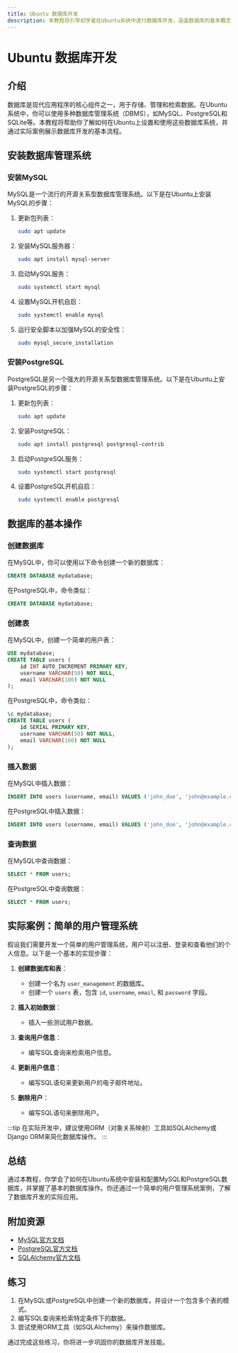 ```yaml
---
title: Ubuntu 数据库开发
description: 本教程将引导初学者在Ubuntu系统中进行数据库开发，涵盖数据库的基本概念、安装、配置以及实际应用案例。
---
```


# Ubuntu 数据库开发

## 介绍

数据库是现代应用程序的核心组件之一，用于存储、管理和检索数据。在Ubuntu系统中，你可以使用多种数据库管理系统（DBMS），如MySQL、PostgreSQL和SQLite等。本教程将帮助你了解如何在Ubuntu上设置和使用这些数据库系统，并通过实际案例展示数据库开发的基本流程。

## 安装数据库管理系统

### 安装MySQL

MySQL是一个流行的开源关系型数据库管理系统。以下是在Ubuntu上安装MySQL的步骤：

1. 更新包列表：
   ```bash
   sudo apt update
   ```

2. 安装MySQL服务器：
   ```bash
   sudo apt install mysql-server
   ```

3. 启动MySQL服务：
   ```bash
   sudo systemctl start mysql
   ```

4. 设置MySQL开机自启：
   ```bash
   sudo systemctl enable mysql
   ```

5. 运行安全脚本以加强MySQL的安全性：
   ```bash
   sudo mysql_secure_installation
   ```

### 安装PostgreSQL

PostgreSQL是另一个强大的开源关系型数据库管理系统。以下是在Ubuntu上安装PostgreSQL的步骤：

1. 更新包列表：
   ```bash
   sudo apt update
   ```

2. 安装PostgreSQL：
   ```bash
   sudo apt install postgresql postgresql-contrib
   ```

3. 启动PostgreSQL服务：
   ```bash
   sudo systemctl start postgresql
   ```

4. 设置PostgreSQL开机自启：
   ```bash
   sudo systemctl enable postgresql
   ```

## 数据库的基本操作

### 创建数据库

在MySQL中，你可以使用以下命令创建一个新的数据库：

```sql
CREATE DATABASE mydatabase;
```

在PostgreSQL中，命令类似：

```sql
CREATE DATABASE mydatabase;
```

### 创建表

在MySQL中，创建一个简单的用户表：

```sql
USE mydatabase;
CREATE TABLE users (
    id INT AUTO_INCREMENT PRIMARY KEY,
    username VARCHAR(50) NOT NULL,
    email VARCHAR(100) NOT NULL
);
```

在PostgreSQL中，命令类似：

```sql
\c mydatabase;
CREATE TABLE users (
    id SERIAL PRIMARY KEY,
    username VARCHAR(50) NOT NULL,
    email VARCHAR(100) NOT NULL
);
```

### 插入数据

在MySQL中插入数据：

```sql
INSERT INTO users (username, email) VALUES ('john_doe', 'john@example.com');
```

在PostgreSQL中插入数据：

```sql
INSERT INTO users (username, email) VALUES ('john_doe', 'john@example.com');
```

### 查询数据

在MySQL中查询数据：

```sql
SELECT * FROM users;
```

在PostgreSQL中查询数据：

```sql
SELECT * FROM users;
```

## 实际案例：简单的用户管理系统

假设我们需要开发一个简单的用户管理系统，用户可以注册、登录和查看他们的个人信息。以下是一个基本的实现步骤：

1. **创建数据库和表**：
   - 创建一个名为 `user_management` 的数据库。
   - 创建一个 `users` 表，包含 `id`, `username`, `email`, 和 `password` 字段。

2. **插入初始数据**：
   - 插入一些测试用户数据。

3. **查询用户信息**：
   - 编写SQL查询来检索用户信息。

4. **更新用户信息**：
   - 编写SQL语句来更新用户的电子邮件地址。

5. **删除用户**：
   - 编写SQL语句来删除用户。

:::tip
在实际开发中，建议使用ORM（对象关系映射）工具如SQLAlchemy或Django ORM来简化数据库操作。
:::

## 总结

通过本教程，你学会了如何在Ubuntu系统中安装和配置MySQL和PostgreSQL数据库，并掌握了基本的数据库操作。你还通过一个简单的用户管理系统案例，了解了数据库开发的实际应用。

## 附加资源

- [MySQL官方文档](https://dev.mysql.com/doc/)
- [PostgreSQL官方文档](https://www.postgresql.org/docs/)
- [SQLAlchemy官方文档](https://www.sqlalchemy.org/)

## 练习

1. 在MySQL或PostgreSQL中创建一个新的数据库，并设计一个包含多个表的模式。
2. 编写SQL查询来检索特定条件下的数据。
3. 尝试使用ORM工具（如SQLAlchemy）来操作数据库。

通过完成这些练习，你将进一步巩固你的数据库开发技能。